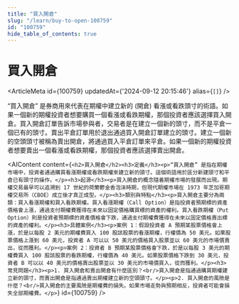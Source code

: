 ```yaml
---
title: "買入開倉"
slug: "/learn/buy-to-open-100759"
id: "100759"
hide_table_of_contents: true
---
```



# 買入開倉

<ArticleMeta id={100759} updatedAt={'2024-09-12 20:15:46'} alias={`[]`} />
<div className='border-solid border-b border-t-0 my-4 border-[var(--ifm-color-gray-300)]' />

“買入開倉” 是券商用來代表在期權中建立新的 (開倉) 看漲或看跌頭寸的術語。如果一個新的期權投資者想要購買一個看漲或看跌期權，那個投資者應該選擇買入開倉。買入開倉訂單告訴市場參與者，交易者是在建立一個新的頭寸，而不是平倉一個已有的頭寸。賣出平倉訂單用於退出通過買入開倉訂單建立的頭寸。建立一個新的空頭頭寸被稱為賣出開倉，將通過買入平倉訂單來平倉。如果一個新的期權投資者想要賣出一個看漲或看跌期權，那個投資者應該選擇賣出開倉。

<AIContent content={`<h2>買入開倉</h2><h3>定義</h3><p>“買入開倉” 是指在期權市場中，投資者通過購買看漲期權或看跌期權來建立新的頭寸。這個術語用於區分新建頭寸和平倉已有頭寸的操作。</p><h3>起源</h3><p>買入開倉的概念隨着期權市場的發展而出現。期權交易最早可以追溯到 17 世紀的荷蘭鬱金香泡沫時期，但現代期權市場在 1973 年芝加哥期權交易所（CBOE）成立後才真正成型。</p><h3>類別與特點</h3><p>買入開倉主要分為兩類：買入看漲期權和買入看跌期權。買入看漲期權（Call Option）是指投資者預期標的資產價格會上漲，通過支付期權費獲得在未來以固定價格購買標的資產的權利。買入看跌期權（Put Option）則是投資者預期標的資產價格會下跌，通過支付期權費獲得在未來以固定價格賣出標的資產的權利。</p><h3>具體案例</h3><p>案例 1：假設投資者 A 預期某股票價格會上漲，於是以每股 2 美元的期權費買入 100 股該股票的看漲期權，行權價為 50 美元。如果股票價格上漲到 60 美元，投資者 A 可以以 50 美元的價格買入股票並以 60 美元的市場價賣出，從而獲利。</p><p>案例 2：投資者 B 預期某股票價格會下跌，於是以每股 3 美元的期權費買入 100 股該股票的看跌期權，行權價為 40 美元。如果股票價格下跌到 30 美元，投資者 B 可以以 40 美元的價格賣出股票並以 30 美元的市場價買入，從而獲利。</p><h3>常見問題</h3><p>1. 買入開倉和賣出開倉有什麼區別？<br/>買入開倉是指通過購買期權建立新的頭寸，而賣出開倉是指通過賣出期權建立新的空頭頭寸。</p><p>2. 買入開倉的風險是什麼？<br/>買入開倉的主要風險是期權費的損失。如果市場走勢與預期相反，投資者可能會損失全部期權費。</p>`} id={100759} />
